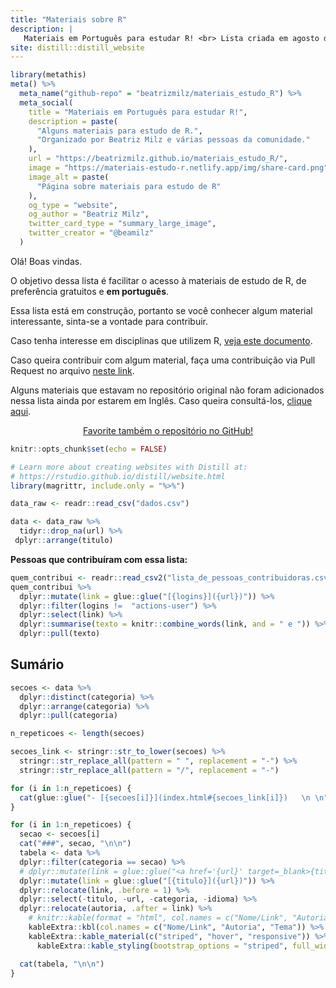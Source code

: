 ```yaml
---
title: "Materiais sobre R"
description: |
   Materiais em Português para estudar R! <br> Lista criada em agosto de 2018, e organizada por [Beatriz Milz](https://beatrizmilz.com/about.html) e [várias pessoas da comunidade](https://github.com/beatrizmilz/materiais_estudo_R/graphs/contributors). <br> Ilustração por [Allison Horst](https://github.com/allisonhorst/stats-illustrations)!
site: distill::distill_website
---
```

```r
library(metathis)
meta() %>%
  meta_name("github-repo" = "beatrizmilz/materiais_estudo_R") %>% 
  meta_social(
    title = "Materiais em Português para estudar R!",
    description = paste(
      "Alguns materiais para estudo de R.",
      "Organizado por Beatriz Milz e várias pessoas da comunidade."
    ),
    url = "https://beatrizmilz.github.io/materiais_estudo_R/",
    image = "https://materiais-estudo-r.netlify.app/img/share-card.png",
    image_alt = paste(
      "Página sobre materiais para estudo de R"
    ),
    og_type = "website",
    og_author = "Beatriz Milz",
    twitter_card_type = "summary_large_image",
    twitter_creator = "@beamilz"
  )
```
Olá! Boas vindas.

O objetivo dessa lista é facilitar o acesso à materiais de estudo de R, de preferência gratuitos e **em português**. 

Essa lista está em construção, portanto se você conhecer algum material interessante, sinta-se a vontade para contribuir.

Caso tenha interesse em  disciplinas que utilizem R, [veja este documento](https://github.com/beatrizmilz/materiais_estudo_R/blob/master/disciplinas.md).

Caso queira contribuir com algum material, faça uma contribuição via Pull Request no arquivo [neste link](https://github.com/beatrizmilz/materiais_estudo_R/blob/master/inst/dados.csv).

Alguns materiais que estavam no repositório original não foram adicionados nessa lista ainda por estarem em Inglês. Caso queira consultá-los, [clique aqui](https://github.com/beatrizmilz/materiais_estudo_R).

<center>
<!-- Place this tag where you want the button to render. -->
<!-- Place this tag where you want the button to render. -->
<a class="github-button" href="https://github.com/beatrizmilz/materiais_estudo_R" data-icon="octicon-star" data-size="large" data-show-count="true" aria-label="Star beatrizmilz/materiais_estudo_R on GitHub">Favorite também o repositório no GitHub!</a>
</center>

```r
knitr::opts_chunk$set(echo = FALSE)

# Learn more about creating websites with Distill at:
# https://rstudio.github.io/distill/website.html
library(magrittr, include.only = "%>%")
```

```r
data_raw <- readr::read_csv("dados.csv")

data <- data_raw %>% 
  tidyr::drop_na(url) %>% 
 dplyr::arrange(titulo)
```


**Pessoas que contribuíram com essa lista:** 


```r
quem_contribui <- readr::read_csv2("lista_de_pessoas_contribuidoras.csv")
quem_contribui %>% 
  dplyr::mutate(link = glue::glue("[{logins}]({url})")) %>% 
  dplyr::filter(logins !=  "actions-user") %>% 
  dplyr::select(link) %>% 
  dplyr::summarise(texto = knitr::combine_words(link, and = " e ")) %>% 
  dplyr::pull(texto)
```

## Sumário

```r
secoes <- data %>% 
  dplyr::distinct(categoria) %>% 
  dplyr::arrange(categoria) %>% 
  dplyr::pull(categoria)

n_repeticoes <- length(secoes)

secoes_link <- stringr::str_to_lower(secoes) %>% 
  stringr::str_replace_all(pattern = " ", replacement = "-") %>% 
  stringr::str_replace_all(pattern = "/", replacement = "-")

for (i in 1:n_repeticoes) {
  cat(glue::glue("- [{secoes[i]}](index.html#{secoes_link[i]})   \n \n"))
}
```

```r
for (i in 1:n_repeticoes) {
  secao <- secoes[i]
  cat("###", secao, "\n\n")
  tabela <- data %>% 
  dplyr::filter(categoria == secao) %>% 
  # dplyr::mutate(link = glue::glue("<a href='{url}' target=_blank>{titulo}</a>")) %>% 
  dplyr::mutate(link = glue::glue("[{titulo}]({url})")) %>% 
  dplyr::relocate(link, .before = 1) %>% 
  dplyr::select(-titulo, -url, -categoria, -idioma) %>% 
  dplyr::relocate(autoria, .after = link) %>% 
    # knitr::kable(format = "html", col.names = c("Nome/Link", "Autoria", "Tema"))  %>%
    kableExtra::kbl(col.names = c("Nome/Link", "Autoria", "Tema")) %>% 
    kableExtra::kable_material(c("striped", "hover", "responsive")) %>% 
      kableExtra::kable_styling(bootstrap_options = "striped", full_width = TRUE)

  cat(tabela, "\n\n")
}
```



<!-- Place this tag in your head or just before your close body tag. -->
<script async defer src="https://buttons.github.io/buttons.js"></script>
